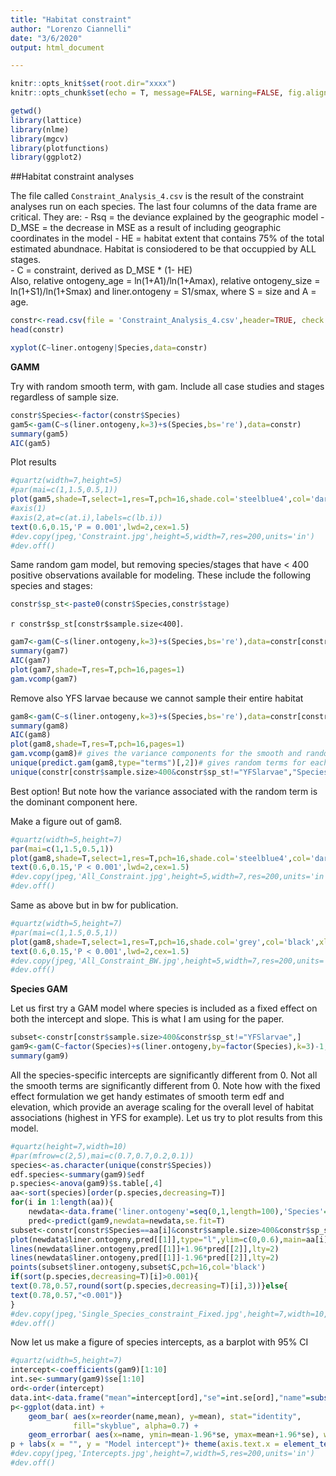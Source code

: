 ```yaml
---
title: "Habitat constraint"
author: "Lorenzo Ciannelli"
date: "3/6/2020"
output: html_document

---
```


```r
knitr::opts_knit$set(root.dir="xxxx")
knitr::opts_chunk$set(echo = T, message=FALSE, warning=FALSE, fig.align = "left")
```

```r
getwd()
library(lattice)
library(nlme)
library(mgcv)
library(plotfunctions)
library(ggplot2)
```

##Habitat constraint analyses

The file called `Constraint_Analysis_4.csv` is the result of the constraint analyses run on each species. The last four columns of the data frame are critical. They are: 
- Rsq = the deviance explained by the geographic model
- D_MSE = the decrease in MSE as a result of including geographic coordinates in the model
- HE  = habitat extent that contains 75% of the total estimated abundnace. Habitat is consiodered to be that occuppied by ALL stages.       
- C = constraint, derived as D_MSE * (1- HE)  
Also, relative ontogeny_age = ln(1+A1)/ln(1+Amax), relative ontogeny_size = ln(1+S1)/ln(1+Smax) and liner.ontogeny = S1/smax, where S = size and A = age. 

```r
constr<-read.csv(file = 'Constraint_Analysis_4.csv',header=TRUE, check.names=TRUE)
head(constr)
```

```r
xyplot(C~liner.ontogeny|Species,data=constr)
```



**GAMM**

Try with random smooth term, with gam. Include all case studies and stages regardless of sample size.

```r
constr$Species<-factor(constr$Species)
gam5<-gam(C~s(liner.ontogeny,k=3)+s(Species,bs='re'),data=constr) 
summary(gam5)
AIC(gam5)
```

Plot results

```r
#quartz(width=7,height=5)
#par(mai=c(1,1.5,0.5,1))
plot(gam5,shade=T,select=1,res=T,pch=16,shade.col='steelblue4',col='darkorange',xlab='Ontogenetic index',ylab='Habitat constraint',cex.lab=1.5,cex.axis=1.5)
#axis(1)
#axis(2,at=c(at.i),labels=c(lb.i))
text(0.6,0.15,'P = 0.001',lwd=2,cex=1.5)
#dev.copy(jpeg,'Constraint.jpg',height=5,width=7,res=200,units='in')
#dev.off()
```


Same random gam model, but removing species/stages that have < 400 positive observations available for modeling. These include the following species and stages: 
```r
constr$sp_st<-paste0(constr$Species,constr$stage)
```

`r constr$sp_st[constr$sample.size<400]`. 

```r
gam7<-gam(C~s(liner.ontogeny,k=3)+s(Species,bs='re'),data=constr[constr$sample.size>400,]) 
summary(gam7)
AIC(gam7)
plot(gam7,shade=T,res=T,pch=16,pages=1)
gam.vcomp(gam7)
```

Remove also YFS larvae because we cannot sample their entire habitat

```r
gam8<-gam(C~s(liner.ontogeny,k=3)+s(Species,bs='re'),data=constr[constr$sample.size>400&constr$sp_st!="YFSlarvae",]) 
summary(gam8)
AIC(gam8)
plot(gam8,shade=T,res=T,pch=16,pages=1)
gam.vcomp(gam8)# gives the variance components for the smooth and random terms
unique(predict.gam(gam8,type="terms")[,2])# gives random terms for each species in the order shown below
unique(constr[constr$sample.size>400&constr$sp_st!="YFSlarvae","Species"])
```

Best option! But note how the variance associated with the random term is the dominant component here. 


Make a figure out of gam8.
```r
#quartz(width=5,height=7)
par(mai=c(1,1.5,0.5,1))
plot(gam8,shade=T,select=1,res=T,pch=16,shade.col='steelblue4',col='darkorange',xlab='Ontogenetic index',ylab='Habitat constraint',cex.lab=1.5,cex.axis=1.5)
text(0.6,0.15,'P < 0.001',lwd=2,cex=1.5)
#dev.copy(jpeg,'All_Constraint.jpg',height=5,width=7,res=200,units='in')
#dev.off()
```

Same as above but in bw for publication.
```r
#quartz(width=5,height=7)
#par(mai=c(1,1.5,0.5,1))
plot(gam8,shade=T,select=1,res=T,pch=16,shade.col='grey',col='black',xlab='Ontogenetic index',ylab='Habitat constraint',cex.lab=1.5,cex.axis=1.5)
text(0.6,0.15,'P < 0.001',lwd=2,cex=1.5)
#dev.copy(jpeg,'All_Constraint_BW.jpg',height=5,width=7,res=200,units='in')
#dev.off()
```


**Species GAM**

Let us first try a GAM model where species is included as a fixed effect on  both the intercept and slope. This is what I am using for the paper.

```r
subset<-constr[constr$sample.size>400&constr$sp_st!="YFSlarvae",]
gam9<-gam(C~factor(Species)+s(liner.ontogeny,by=factor(Species),k=3)-1,data=subset)
summary(gam9)
```

All the species-specific intercepts are significantly different from 0. Not all the smooth terms are significantly different from 0. Note how with the fixed effect formulation we get handy estimates of smooth term edf and elevation, which provide an average scaling for the overall level of habitat associations (highest in YFS for example). Let us try to plot results from this model.

```r
#quartz(height=7,width=10)
#par(mfrow=c(2,5),mai=c(0.7,0.7,0.2,0.1))
species<-as.character(unique(constr$Species))
edf.species<-summary(gam9)$edf
p.species<-anova(gam9)$s.table[,4]
aa<-sort(species)[order(p.species,decreasing=T)]
for(i in 1:length(aa)){
	newdata<-data.frame('liner.ontogeny'=seq(0,1,length=100),'Species'=rep(aa[i],100))
	pred<-predict(gam9,newdata=newdata,se.fit=T)
subset<-constr[constr$Species==aa[i]&constr$sample.size>400&constr$sp_st!="YFSlarvae",]
plot(newdata$liner.ontogeny,pred[[1]],type="l",ylim=c(0,0.6),main=aa[i],xlim=c(0,1),xlab='Ontogenetic index',ylab='Habitat constraint',cex.lab=1.3,cex.axis=1.3)
lines(newdata$liner.ontogeny,pred[[1]]+1.96*pred[[2]],lty=2)
lines(newdata$liner.ontogeny,pred[[1]]-1.96*pred[[2]],lty=2)
points(subset$liner.ontogeny,subset$C,pch=16,col='black')
if(sort(p.species,decreasing=T)[i]>0.001){
text(0.78,0.57,round(sort(p.species,decreasing=T)[i],3))}else{
text(0.78,0.57,"<0.001")}
}
#dev.copy(jpeg,'Single_Species_constraint_Fixed.jpg',height=7,width=10,res=100,units='in')
#dev.off()
```

Now let us make a figure of species intercepts, as a barplot with 95% CI
```r
#quartz(width=5,height=7)
intercept<-coefficients(gam9)[1:10]
int.se<-summary(gam9)$se[1:10]
ord<-order(intercept)
data.int<-data.frame("mean"=intercept[ord],"se"=int.se[ord],"name"=substr(names(intercept),16,30)[ord])
p<-ggplot(data.int) +
    geom_bar( aes(x=reorder(name,mean), y=mean), stat="identity", 
              fill="skyblue", alpha=0.7) +
    geom_errorbar( aes(x=name, ymin=mean-1.96*se, ymax=mean+1.96*se), width=0.4, colour="orange", alpha=0.9, size=1.3)
p + labs(x = "", y = "Model intercept")+ theme(axis.text.x = element_text(angle = 45, hjust = 1))
#dev.copy(jpeg,'Intercepts.jpg',height=7,width=5,res=200,units='in')
#dev.off()

```



